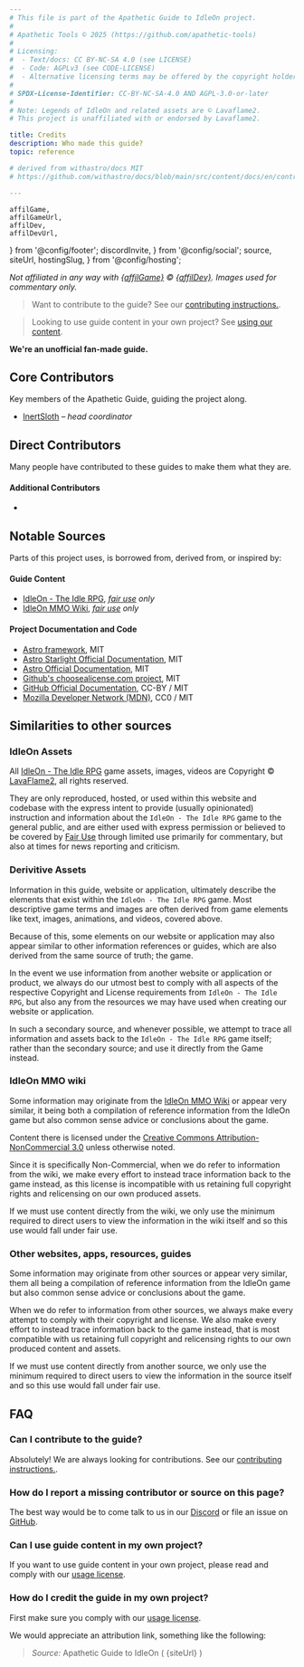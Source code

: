 ```yaml
---
# This file is part of the Apathetic Guide to IdleOn project.
#
# Apathetic Tools © 2025 (https://github.com/apathetic-tools)
#
# Licensing:
#  - Text/docs: CC BY-NC-SA 4.0 (see LICENSE)
#  - Code: AGPLv3 (see CODE-LICENSE)
#  - Alternative licensing terms may be offered by the copyright holder.
#
# SPDX-License-Identifier: CC-BY-NC-SA-4.0 AND AGPL-3.0-or-later
#
# Note: Legends of IdleOn and related assets are © Lavaflame2.
# This project is unaffiliated with or endorsed by Lavaflame2.

title: Credits
description: Who made this guide?
topic: reference

# derived from withastro/docs MIT
# https://github.com/withastro/docs/blob/main/src/content/docs/en/contribute.mdx

---
```


	affilGame, 
	affilGameUrl, 
	affilDev, 
	affilDevUrl, 	
} from '@config/footer';
  discordInvite,
} from '@config/social';
  source,
  siteUrl,
  hostingSlug,
} from '@config/hosting';

*Not affiliated in any way with <a href={affilGameUrl} class="text-inherit">{affilGame}</a> &copy; <a href={affilDevUrl} class="text-inherit">{affilDev}</a>. Images used for commentary only.*

> Want to contribute to the guide? See our <a href="/site/contribute/">contributing instructions.</a>.

> Looking to use guide content in your own project? See <a href="/site/usage/">using our content</a>.

**We're an unofficial fan-made guide.**

## Core Contributors

Key members of the Apathetic Guide, guiding the project along.

* [InertSloth](https://github.com/InertSloth) *&ndash; head coordinator*

## Direct Contributors

Many people have contributed to these guides to make them what they are.


<ContributorList githubRepo={hostingSlug} />

#### Additional Contributors

- 

## Notable Sources

Parts of this project uses, is borrowed from, derived from, or inspired by:

#### Guide Content
- <a href={affilGameUrl}>IdleOn - The Idle RPG</a>, *[fair use](https://en.wikipedia.org/wiki/Fair_use) only*
- [IdleOn MMO Wiki](https://idleon.wiki/), *[fair use](https://en.wikipedia.org/wiki/Fair_use) only*

#### Project Documentation and Code
- [Astro framework](https://github.com/withastro/astro), MIT
- [Astro Starlight Official Documentation](https://github.com/withastro/starlight), MIT
- [Astro Official Documentation](https://github.com/withastro/docs), MIT
- [Github's choosealicense.com project](https://github.com/github/choosealicense.com), MIT
- [GitHub Official Documentation](https://github.com/github/docs), CC-BY / MIT
- [Mozilla Developer Network (MDN)](https://developer.mozilla.org), CC0 / MIT


## Similarities to other sources

### IdleOn Assets

All <a href={affilGameUrl}>IdleOn - The Idle RPG</a> game assets, images, videos are Copyright &copy; <a href={affilDevUrl}>LavaFlame2</a>, all rights reserved.

They are only reproduced, hosted, or used within this website and codebase with the express intent to provide (usually opinionated) instruction and information about the `IdleOn - The Idle RPG` game to the general public, and are either used with express permission or believed to be covered by [Fair Use](https://en.wikipedia.org/wiki/Fair_use) through limited use primarily for commentary, but also at times for news reporting and criticism.

### Derivitive Assets

Information in this guide, website or application, ultimately describe the elements that exist within the `IdleOn - The Idle RPG` game. Most descriptive game terms and images are often derived from game elements like text, images, animations, and videos, covered above.

Because of this, some elements on our website or application may also appear similar to other information references or guides, which are also derived from the same source of truth; the game. 

In the event we use information from another website or application or product, we always do our utmost best to comply with all aspects of the respective Copyright and License requirements from `IdleOn - The Idle RPG`, but also any from the resources we may have used when creating our website or application.

In such a secondary source, and whenever possible, we attempt to trace all information and assets back to the `IdleOn - The Idle RPG` game itself; rather than the secondary source; and use it directly from the Game instead.

### IdleOn MMO wiki

Some information may originate from the [IdleOn MMO Wiki](https://idleon.wiki/) or appear very similar, it being both a compilation of reference information from the IdleOn game but also common sense advice or conclusions about the game.

Content there is licensed under the [Creative Commons Attribution-NonCommercial 3.0](https://creativecommons.org/licenses/by-nc-sa/3.0/) unless otherwise noted.

Since it is specifically Non-Commercial, when we do refer to information from the wiki, we make every effort to instead trace information back to the game instead, as this license is incompatible with us retaining full copyright rights and relicensing on our own produced assets.

If we must use content directly from the wiki, we only use the minimum required to direct users to view the information in the wiki itself and so this use would fall under fair use.

### Other websites, apps, resources, guides

Some information may originate from other sources or appear very similar, them all being a compilation of reference information from the IdleOn game but also common sense advice or conclusions about the game.

When we do refer to information from other sources, we always make every attempt to comply with their copyright and license.  We also make every effort to instead trace information back to the game instead, that is most compatible with us retaining full copyright and relicensing rights to our own produced content and assets.

If we must use content directly from another source, we only use the minimum required to direct users to view the information in the source itself and so this use would fall under fair use.

## FAQ

### Can I contribute to the guide?

Absolutely! We are always looking for contributions. See our <a href="/site/contribute/">contributing instructions.</a>.

### How do I report a missing contributor or source on this page?

The best way would be to come talk to us in our <a href={discordInvite}>Discord</a> or file an issue on <a href={source}>GitHub</a>.

### Can I use guide content in my own project?

If you want to use guide content in your own project, please read and comply with our <a href="/site/usage/">usage license</a>.

### How do I credit the guide in my own project?

First make sure you comply with our <a href="/site/usage/">usage license</a>.

We would appreciate an attribution link, something like the following: 

> *Source:* Apathetic Guide to IdleOn ( {siteUrl} )

